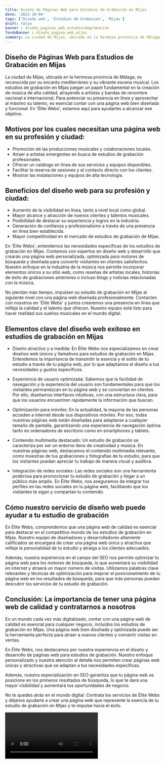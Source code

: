 ```yaml
---
title: Diseño de Páginas Web para Estudios de Grabación en Mijas
date: '2023-10-04'
tags: ['Diseño web', 'Estudios de Grabación', 'Mijas']
draft: false
banner : diseño_paginas_web_estudiosdegrabación
fondoBanner : diseño_pagina_web_mijas
summary: La ciudad de Mijas, ubicada en la hermosa provincia de Málaga, es reconocida por su encanto mediterráneo y su vibrante escena musical. Los estudios de grabación en Mijas juegan un papel fundamental en la creación de música de alta calidad, atrayendo a artistas y bandas de renombre nacional e internacional. Para potenciar su presencia en línea y aprovechar al máximo su talento, es esencial contar con una página web bien diseñada y funcional. En 'Élite Webs', estamos aquí para ayudarles a alcanzar ese objetivo.
---
```


## Diseño de Páginas Web para Estudios de Grabación en Mijas

La ciudad de Mijas, ubicada en la hermosa provincia de Málaga, es reconocida por su encanto mediterráneo y su vibrante escena musical. Los estudios de grabación en Mijas juegan un papel fundamental en la creación de música de alta calidad, atrayendo a artistas y bandas de renombre nacional e internacional. Para potenciar su presencia en línea y aprovechar al máximo su talento, es esencial contar con una página web bien diseñada y funcional. En 'Élite Webs', estamos aquí para ayudarles a alcanzar ese objetivo.

## Motivos por los cuales necesitan una página web en su profesión y ciudad:

- Promoción de las producciones musicales y colaboraciones locales.
- Atraer a artistas emergentes en busca de estudios de grabación profesionales.
- Ofrecer un catálogo en línea de sus servicios y equipos disponibles.
- Facilitar la reserva de sesiones y el contacto directo con los clientes.
- Mostrar las instalaciones y equipos de alta tecnología.

## Beneficios del diseño web para su profesión y ciudad:

- Aumento de la visibilidad en línea, tanto a nivel local como global.
- Mayor alcance y atracción de nuevos clientes y talentos musicales.
- Posibilidad de destacar su experiencia y logros en la industria.
- Generación de confianza y profesionalismo a través de una presencia en línea bien establecida.
- Mayor competitividad en el mercado de estudios de grabación de Mijas.

En 'Élite Webs', entendemos las necesidades específicas de los estudios de grabación en Mijas. Contamos con expertos en diseño web y desarrollo que crearán una página web personalizada, optimizada para motores de búsqueda y diseñada para convertir visitantes en clientes satisfechos. Nuestro enfoque en la industria de la música nos permite incorporar elementos únicos a su sitio web, como reseñas de artistas locales, historias de éxito de grabaciones anteriores o incluso blogs y noticias relacionadas con la música.

No pierdan más tiempo, impulsen su estudio de grabación en Mijas al siguiente nivel con una página web diseñada profesionalmente. Contacten con nosotros en 'Élite Webs' y juntos crearemos una presencia en línea que refleje la calidad y el talento que ofrecen. Nuestro equipo está listo para hacer realidad sus sueños musicales en el mundo digital.

<GifSeo />

<Cta />

## Elementos clave del diseño web exitoso en estudios de grabación en Mijas

- Diseño atractivo y a medida: En Élite Webs nos especializamos en crear diseños web únicos y llamativos para estudios de grabación en Mijas. Entendemos la importancia de transmitir la esencia y el estilo de tu estudio a través de tu página web, por lo que adaptamos el diseño a tus necesidades y gustos específicos.

- Experiencia de usuario optimizada: Sabemos que la facilidad de navegación y la experiencia del usuario son fundamentales para que los visitantes permanezcan en tu página web y se conviertan en clientes. Por ello, diseñamos interfaces intuitivas, con una estructura clara, para que los usuarios encuentren rápidamente la información que buscan.

- Optimización para móviles: En la actualidad, la mayoría de las personas acceden a internet desde sus dispositivos móviles. Por eso, todas nuestras páginas web están diseñadas para adaptarse a cualquier tamaño de pantalla, garantizando una experiencia de navegación óptima tanto en ordenadores de escritorio como en smartphones y tablets.

- Contenido multimedia destacado: Un estudio de grabación se caracteriza por ser un entorno lleno de creatividad y música. En nuestras páginas web, destacamos el contenido multimedia relevante, como muestras de tus grabaciones y fotografías de tu estudio, para que los visitantes puedan apreciar tu trabajo de manera visual y auditiva.

- Integración de redes sociales: Las redes sociales son una herramienta poderosa para promocionar tu estudio de grabación y llegar a un público más amplio. En Élite Webs, nos aseguramos de integrar tus perfiles en las redes sociales en tu página web, facilitando que los visitantes te sigan y compartan tu contenido.

## Cómo nuestro servicio de diseño web puede ayudar a tu estudio de grabación

En Élite Webs, comprendemos que una página web de calidad es esencial para destacar en el competitivo mundo de los estudios de grabación en Mijas. Nuestro equipo de diseñadores y desarrolladores altamente calificados se encargará de crear una página web única y atractiva que refleje la personalidad de tu estudio y atraiga a los clientes adecuados.

Además, nuestra experiencia en el campo del SEO nos permite optimizar tu página web para los motores de búsqueda, lo que aumentará su visibilidad en internet y atraerá un mayor número de visitas. Utilizamos palabras clave relevantes y técnicas de optimización para mejorar el posicionamiento de tu página web en los resultados de búsqueda, para que más personas puedan descubrir los servicios de tu estudio de grabación.

## Conclusión: La importancia de tener una página web de calidad y contratarnos a nosotros

En un mundo cada vez más digitalizado, contar con una página web de calidad es esencial para cualquier negocio, incluidos los estudios de grabación en Mijas. Una página web bien diseñada y optimizada puede ser la herramienta perfecta para atraer a nuevos clientes y convertir visitas en ventas.

En Élite Webs, nos destacamos por nuestra experiencia en el diseño y desarrollo de páginas web para estudios de grabación. Nuestro enfoque personalizado y nuestra atención al detalle nos permiten crear páginas web únicas y atractivas que se adaptan a tus necesidades específicas.

Además, nuestra especialización en SEO garantiza que tu página web se posicione en los primeros resultados de búsqueda, lo que te dará una mayor visibilidad y aumentará tus oportunidades de negocio.

No te quedes atrás en el mundo digital. Contrata los servicios de Élite Webs y déjanos ayudarte a crear una página web que represente la esencia de tu estudio de grabación en Mijas y te impulse hacia el éxito.

<Video />

<CtaBot job='Estudios de Grabación' city='Mijas'/>

<Gmaps query='Mijas+españa+maps' />